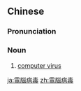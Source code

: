 {{also|电脑病毒}}
==Chinese==
{{zh-forms|s=电脑病毒|type=22}}

===Pronunciation===
{{zh-pron
|m=diànnǎo bìngdú
|c=din6 nou5 beng6 duk6
|cat=n
}}

===Noun===
{{zh-noun}}

# [[computer virus]]

{{zh-cat|Computing}}

[[ja:電腦病毒]]
[[zh:電腦病毒]]